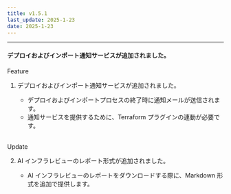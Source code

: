 ```yaml
---
title: v1.5.1
last_update: 2025-1-23
date: 2025-1-23
---
```



<hr />

#### デプロイおよびインポート通知サービスが追加されました。

<div className={styles.releaseWrap} >
<div className={styles.tag} data-type="feature">
    Feature
</div>

1. デプロイおよびインポート通知サービスが追加されました。

    - デプロイおよびインポートプロセスの終了時に通知メールが送信されます。
    - 通知サービスを提供するために、Terraform プラグインの連動が必要です。

</div>
<br/>

<div className={styles.releaseWrap} >
<div className={styles.tag} data-type="changed">
    Update
</div>

2. AI インフラレビューのレポート形式が追加されました。

    - AI インフラレビューのレポートをダウンロードする際に、Markdown 形式を追加で提供します。

</div>
